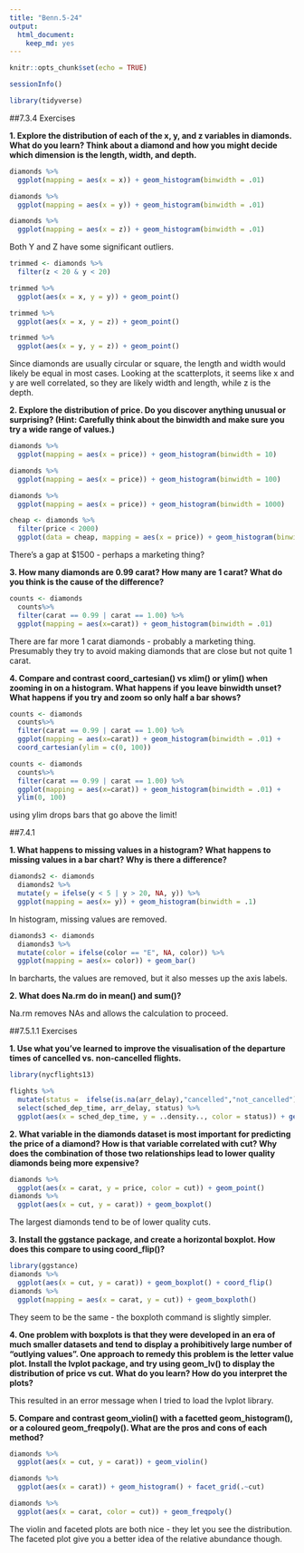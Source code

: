 ```yaml
---
title: "Benn.5-24"
output: 
  html_document: 
    keep_md: yes
---
```


```r
knitr::opts_chunk$set(echo = TRUE)
```


```r
sessionInfo()
```

```r
library(tidyverse)
```


##7.3.4 Exercises  

**1. Explore the distribution of each of the x, y, and z variables in diamonds. What do you learn? Think about a diamond and how you might decide which dimension is the length, width, and depth.**

```r
diamonds %>% 
  ggplot(mapping = aes(x = x)) + geom_histogram(binwidth = .01)
```
```r
diamonds %>% 
  ggplot(mapping = aes(x = y)) + geom_histogram(binwidth = .01)
```
```r
diamonds %>% 
  ggplot(mapping = aes(x = z)) + geom_histogram(binwidth = .01)
```  

Both Y and Z have some significant outliers.

```r
trimmed <- diamonds %>% 
  filter(z < 20 & y < 20)
```


```r
trimmed %>% 
  ggplot(aes(x = x, y = y)) + geom_point()
```
```r
trimmed %>% 
  ggplot(aes(x = x, y = z)) + geom_point()
```
```r
trimmed %>% 
  ggplot(aes(x = y, y = z)) + geom_point()
```  

Since diamonds are usually circular or square, the length and width would likely be equal in most cases. Looking at the scatterplots, it seems like x and y are well correlated, so they are likely width and length, while z is the depth.  

**2. Explore the distribution of price. Do you discover anything unusual or surprising? (Hint: Carefully think about the binwidth and make sure you try a wide range of values.)**

```r
diamonds %>% 
  ggplot(mapping = aes(x = price)) + geom_histogram(binwidth = 10)
```
```r
diamonds %>% 
  ggplot(mapping = aes(x = price)) + geom_histogram(binwidth = 100)
```
```r
diamonds %>% 
  ggplot(mapping = aes(x = price)) + geom_histogram(binwidth = 1000)
```
```r
cheap <- diamonds %>% 
  filter(price < 2000)
  ggplot(data = cheap, mapping = aes(x = price)) + geom_histogram(binwidth = 10)
```  
There's a gap at $1500 - perhaps a marketing thing?

**3. How many diamonds are 0.99 carat? How many are 1 carat? What do you think is the cause of the difference?**

```r
counts <- diamonds 
  counts%>% 
  filter(carat == 0.99 | carat == 1.00) %>% 
  ggplot(mapping = aes(x=carat)) + geom_histogram(binwidth = .01)
```  

There are far more 1 carat diamonds - probably a marketing thing. Presumably they try to avoid making diamonds that are close but not quite 1 carat.

**4. Compare and contrast coord_cartesian() vs xlim() or ylim() when zooming in on a histogram. What happens if you leave binwidth unset? What happens if you try and zoom so only half a bar shows?**

```r
counts <- diamonds 
  counts%>% 
  filter(carat == 0.99 | carat == 1.00) %>% 
  ggplot(mapping = aes(x=carat)) + geom_histogram(binwidth = .01) +
  coord_cartesian(ylim = c(0, 100))
```  
```r
counts <- diamonds 
  counts%>% 
  filter(carat == 0.99 | carat == 1.00) %>% 
  ggplot(mapping = aes(x=carat)) + geom_histogram(binwidth = .01) +
  ylim(0, 100)
```  

using ylim drops bars that go above the limit!

##7.4.1

**1. What happens to missing values in a histogram? What happens to missing values in a bar chart? Why is there a difference?**

```r
diamonds2 <- diamonds
  diamonds2 %>% 
  mutate(y = ifelse(y < 5 | y > 20, NA, y)) %>% 
  ggplot(mapping = aes(x= y)) + geom_histogram(binwidth = .1)
```  

In histogram, missing values are removed.
```r
diamonds3 <- diamonds
  diamonds3 %>% 
  mutate(color = ifelse(color == "E", NA, color)) %>% 
  ggplot(mapping = aes(x= color)) + geom_bar()
``` 

In barcharts, the values are removed, but it also messes up the axis labels.

**2. What does Na.rm do in mean() and sum()?**  

Na.rm removes NAs and allows the calculation to proceed.

##7.5.1.1 Exercises  

**1. Use what you’ve learned to improve the visualisation of the departure times of cancelled vs. non-cancelled flights.**

```r
library(nycflights13)
```
```r
flights %>% 
  mutate(status =  ifelse(is.na(arr_delay),"cancelled","not_cancelled")) %>% 
  select(sched_dep_time, arr_delay, status) %>% 
  ggplot(aes(x = sched_dep_time, y = ..density.., color = status)) + geom_freqpoly()
```

**2. What variable in the diamonds dataset is most important for predicting the price of a diamond? How is that variable correlated with cut? Why does the combination of those two relationships lead to lower quality diamonds being more expensive?**

```r
diamonds %>%
  ggplot(aes(x = carat, y = price, color = cut)) + geom_point()
diamonds %>% 
  ggplot(aes(x = cut, y = carat)) + geom_boxplot()

```  

The largest diamonds tend to be of lower quality cuts.

**3. Install the ggstance package, and create a horizontal boxplot. How does this compare to using coord_flip()?**

```r
library(ggstance)
diamonds %>% 
  ggplot(aes(x = cut, y = carat)) + geom_boxplot() + coord_flip()
diamonds %>% 
  ggplot(mapping = aes(x = carat, y = cut)) + geom_boxploth()
```  

They seem to be the same - the boxploth command is slightly simpler.

**4. One problem with boxplots is that they were developed in an era of much smaller datasets and tend to display a prohibitively large number of “outlying values”. One approach to remedy this problem is the letter value plot. Install the lvplot package, and try using geom_lv() to display the distribution of price vs cut. What do you learn? How do you interpret the plots?**

This resulted in an error message when I tried to load the lvplot library.

**5. Compare and contrast geom_violin() with a facetted geom_histogram(), or a coloured geom_freqpoly(). What are the pros and cons of each method?**

```r
diamonds %>% 
  ggplot(aes(x = cut, y = carat)) + geom_violin()
```

```r
diamonds %>%
  ggplot(aes(x = carat)) + geom_histogram() + facet_grid(.~cut)
```

```r
diamonds %>%
  ggplot(aes(x = carat, color = cut)) + geom_freqpoly()
```

The violin and faceted plots are both nice - they let you see the distribution. The faceted plot give you a better idea of the relative abundance though.







